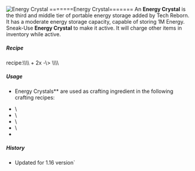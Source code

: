 ![Energy Crystal](/mods/techreborn/energy_crystal.png)
=======Energy Crystal======= An **Energy Crystal** is the third and
middle tier of portable energy storage added by Tech Reborn. It has a
moderate energy storage capacity, capable of storing 1M Energy.
Sneak-Use **Energy Crystal** to make it active. It will charge other
items in inventory while active.

##### Recipe

<Mcitem id="techreborn:assembling_machine"/>
recipe:\\\\
<Mcitem id="techreborn:silicon_plate"/> +
2x<Mcitem id="techreborn:synthetic_redstone_crystal"/>
-\> <Mcitem id="techreborn:energy_crystal"/>\\\\

##### Usage

- Energy Crystals** are used as crafting ingredient in the
        following crafting recipes:

* <Mcitem id="techreborn:lapotron_crystal"/>\
* <Mcitem id="techreborn:adjustable_su"/>\
* <Mcitem id="techreborn:charge_o_mat"/>\
* <Mcitem id="techreborn:fusion_control_computer"/>\
* <Mcitem id="techreborn:MFE"/>

##### History

* Updated for 1.16 version`
